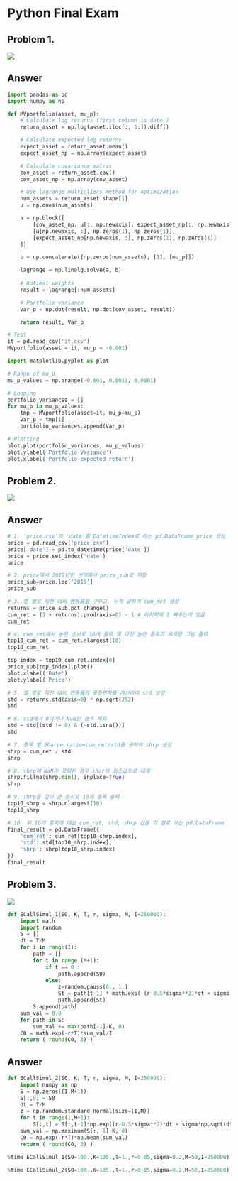 # Python Final Exam {.unnumbered}

## Problem 1.

![](images/Python_final1.png)

## Answer

```python
import pandas as pd
import numpy as np

def MVportfolio(asset, mu_p):
    # Calculate log returns (first column is date.)
    return_asset = np.log(asset.iloc[:, 1:]).diff()

    # Calculate expected log returns
    expect_asset = return_asset.mean()
    expect_asset_np = np.array(expect_asset)

    # Calculate covariance matrix
    cov_asset = return_asset.cov()
    cov_asset_np = np.array(cov_asset)

    # Use lagrange multipliers method for optimazation
    num_assets = return_asset.shape[1]
    u = np.ones(num_assets)

    a = np.block([
        [cov_asset_np, u[:, np.newaxis], expect_asset_np[:, np.newaxis]],
        [u[np.newaxis, :], np.zeros(1), np.zeros(1)],
        [expect_asset_np[np.newaxis, :], np.zeros(1), np.zeros(1)]
    ])

    b = np.concatenate([np.zeros(num_assets), [1], [mu_p]])

    lagrange = np.linalg.solve(a, b)
    
    # Optimal weights
    result = lagrange[:num_assets]

    # Portfolio variance
    Var_p = np.dot(result, np.dot(cov_asset, result))

    return result, Var_p

# Test
it = pd.read_csv('it.csv')
MVportfolio(asset = it, mu_p = -0.001)
```

```python
import matplotlib.pyplot as plot

# Range of mu_p
mu_p_values = np.arange(-0.001, 0.0011, 0.0001)

# Looping
portfolio_variances = []
for mu_p in mu_p_values:
    tmp = MVportfolio(asset=it, mu_p=mu_p)
    Var_p = tmp[1]
    portfolio_variances.append(Var_p)

# Plotting
plot.plot(portfolio_variances, mu_p_values)
plot.ylabel('Portfolio Variance')
plot.xlabel('Portfolio expected return')
```

## Problem 2.

![](images/Python_final2.png)

## Answer

```python
# 1. 'price.csv'의 'date'를 DatetimeIndex로 하는 pd.DataFrame price 생성
price = pd.read_csv('price.csv')
price['date'] = pd.to_datetime(price['date'])
price = price.set_index('date')
price
```

```python
# 2. price에서 2019년만 선택해서 price_sub로 저장
price_sub=price.loc['2019']
price_sub
```

```python
# 3. 열 별로 직전 대비 변동률을 구하고, 누적 곱하여 cum_ret 생성
returns = price_sub.pct_change()
cum_ret = (1 + returns).prod(axis=0) - 1 # 마지막에 1 빼주는게 맞음
cum_ret
```

```python
# 4. cum_ret에서 높은 순서로 10개 출력 및 가장 높은 종목의 시계열 그림 출력
top10_cum_ret = cum_ret.nlargest(10)
top10_cum_ret
```

```python
top_index = top10_cum_ret.index[0]
price_sub[top_index].plot()
plot.xlabel('Date')
plot.ylabel('Price')
```

```python
# 5. 열 별로 직전 대비 변동률의 표준편차를 계산하여 std 생성
std = returns.std(axis=0) * np.sqrt(252)
std
```

```python
# 6. std에서 0이거나 NaN인 경우 제외
std = std[(std != 0) & (~std.isna())]
std
```

```python
# 7. 종목 별 Sharpe ratio=cum_ret/std를 구하여 shrp 생성
shrp = cum_ret / std
shrp
```

```python
# 8. shrp에 NaN이 포함된 경우 shar의 최소값으로 대체
shrp.fillna(shrp.min(), inplace=True)
shrp
```

```python
# 9. shrp를 값이 큰 순서로 10개 종목 출력
top10_shrp = shrp.nlargest(10)
top10_shrp
```

```python
# 10. 위 10개 종목에 대한 cum_ret, std, shrp 값을 각 열로 하는 pd.DataFrame  final_result 생성
final_result = pd.DataFrame({
    'cum_ret': cum_ret[top10_shrp.index],
    'std': std[top10_shrp.index],
    'shrp': shrp[top10_shrp.index]
})
final_result
```

## Problem 3.

![](images/Python_final3.png)

```python
def ECallSimul_1(S0, K, T, r, sigma, M, I=250000): 
    import math 
    import random 
    S = [] 
    dt = T/M 
    for i in range(I): 
        path = [] 
        for t in range (M+1): 
            if t == 0 : 
                path.append(S0) 
            else: 
                z=random.gauss(0., 1.) 
                St = path[t-1] * math.exp( (r-0.5*sigma**2)*dt + sigma * math.sqrt(dt)*z ) 
                path.append(St) 
        S.append(path) 
    sum_val = 0.0 
    for path in S: 
        sum_val += max(path[-1]-K, 0) 
    C0 = math.exp(-r*T)*sum_val/I 
    return ( round(C0, 3) ) 
```

## Answer

```python
def ECallSimul_2(S0, K, T, r, sigma, M, I=250000):
    import numpy as np
    S = np.zeros((I,M+1))
    S[:,0] = S0
    dt = T/M
    z = np.random.standard_normal(size=(I,M))
    for t in range(1,M+1):
        S[:,t] = S[:,t-1]*np.exp((r-0.5*sigma**2)*dt + sigma*np.sqrt(dt)*z[:,t-1])
    sum_val = np.maximum(S[:,-1]-K, 0)
    C0 = np.exp(-r*T)*np.mean(sum_val)
    return ( round(C0, 3) )
```

```python
%time ECallSimul_1(S0=100.,K=105.,T=1.,r=0.05,sigma=0.2,M=50,I=250000)
```


```python
%time ECallSimul_2(S0=100.,K=105.,T=1.,r=0.05,sigma=0.2,M=50,I=250000)
```